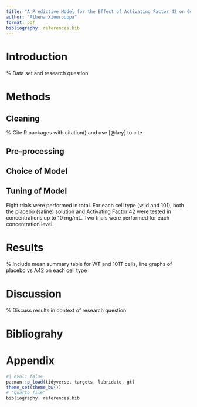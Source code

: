 ```yaml
---
title: "A Predictive Model for the Effect of Activating Factor 42 on Gene Expression in Wild-Type and 101-Type Cells"
author: "Athena Xiourouppa"
format: pdf
bibliography: references.bib
---
```


# Introduction

% Data set and research question

# Methods
## Cleaning

% Cite R packages with citation() and use [@key] to cite

## Pre-processing
## Choice of Model
## Tuning of Model

Eight trials were performed in total. For each cell type (wild and 101), both the placebo (saline) 
solution and Activating Factor 42 were tested in concentrations up to 10 mg/mL. Two 
trials were performed for each concentration level.

# Results

% Include mean summary table for WT and 101T cells, line graphs of placebo vs A42 on each cell type

# Discussion

% Discuss results in context of research question

# Bibliograhy

# Appendix
```r
#| eval: false
pacman::p_load(tidyverse, targets, lubridate, gt)
theme_set(theme_bw())
# "Quarto file"
bibliography: references.bib
```

